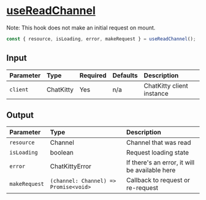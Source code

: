 
<Meta title="Hooks/Channels/useReadChannel" />

# <u>useReadChannel</u>

Note: This hook does not make an initial request on mount.

```typescript
const { resource, isLoading, error, makeRequest } = useReadChannel();
```

## Input

| Parameter | Type      | Required | Defaults | Description               |
| :-------- | :-------- | :------- | :------- | :------------------------ |
| `client`  | ChatKitty | Yes      | n/a      | ChatKitty client instance |

## Output

| Parameter     | Type                                  | Description                                    |
| :------------ | :------------------------------------ | :--------------------------------------------- |
| `resource`    | Channel                               | Channel that was read                          |
| `isLoading `  | boolean                               | Request loading state                          |
| `error`       | ChatKittyError                        | If there's an error, it will be available here |
| `makeRequest` | `(channel: Channel) => Promise<void>` | Callback to request or re-request              |
